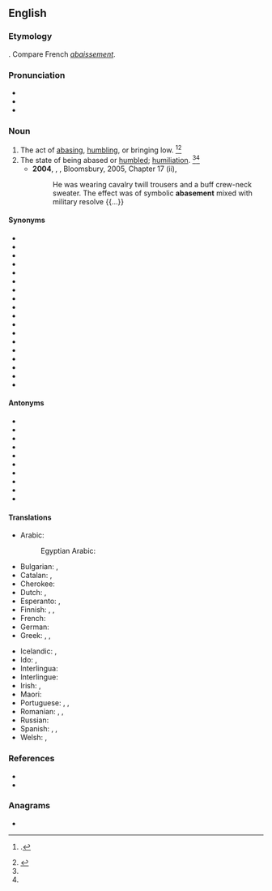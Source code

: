 ==English==

===Etymology===
{{suffix|en|abase|ment}}. Compare French ''[[abaissement]]''.

===Pronunciation===
* {{IPA|en|/əˈbeɪs.mənt/}}
* {{audio|en|en-us-abasement.ogg|Audio (US)}}
* {{rhymes|en|eɪsmənt}}

===Noun===
{{en-noun|~}}

# The act of [[abasing]], [[humbling]], or bringing low. {{defdate|Mid 16<sup>th</sup> century.}}<ref name=Chambers>{{R:CDOE|page=2}}.</ref><ref name=SOED>{{R:SOED5|page=2}}</ref>
# The state of being abased or [[humbled]]; [[humiliation]]. {{defdate|Mid 16<sup>th</sup> century}}<ref name=Chambers/><ref name=SOED/>
#* '''2004''', {{w|Alan Hollinghurst}}, ''{{w|The Line of Beauty}}'', Bloomsbury, 2005, Chapter 17 (ii),
#*: He was wearing cavalry twill trousers and a buff crew-neck sweater. The effect was of symbolic '''abasement''' mixed with military resolve {{...}}

====Synonyms====
{{rel-top|synonyms of "abasement"}}
* {{l|en|abjection}}
* {{l|en|debasement}}
* {{l|en|degeneracy}}
* {{l|en|degeneration}}
* {{l|en|degradation}} 
* {{l|en|depravation}}
* {{l|en|depression}}
* {{l|en|deterioration}}
* {{l|en|discredit}}
* {{l|en|dishonor}}
* {{l|en|fall}}
* {{l|en|humiliation}}
* {{l|en|lowering}}
* {{l|en|perversion}}
* {{l|en|reduction}}
* {{l|en|shame}}
* {{l|en|subserviency}}
* {{l|en|vitiation}}
{{rel-bottom}}

====Antonyms====
{{rel-top|antonyms of "abasement"}}
* {{l|en|aggrandizement}}
* {{l|en|dignity}}
* {{l|en|elevation}}
* {{l|en|exaltation}}
* {{l|en|honor}}
* {{l|en|promotion}}
* {{l|en|reputation}}
* {{l|en|repute}}
* {{l|en|standing}}
* {{l|en|supremacy}}
{{rel-bottom}}

====Translations====
{{trans-top|the act of abasing}}
* Arabic: {{t|ar|ذُلّ|m}}
*: Egyptian Arabic: {{t|arz|ذل|m|tr=zull|sc=Arab}}
* Bulgarian: {{t+|bg|унижение}}, {{t+|bg|понижение}}
* Catalan: {{t+|ca|humiliació|f}}, {{t|ca|degradació|f}}
* Cherokee: {{t|chr|ᎡᎳᏗᎾᏅᎡᏁᎲ|sc=Cher}}
* Dutch: {{t+|nl|vernedering}}, {{t|nl|kleinering|m}}
* Esperanto: {{t|eo|malaltigo}}, {{t|eo|humiligo}}
* Finnish: {{t+|fi|alennus}}, {{t+|fi|alennustila}}, {{t+|fi|nöyryytys}}
* French: {{t+|fr|humiliation|f}}
* German: {{t+|de|Erniedrigung|f}}
* Greek: {{t+|el|εξευτελισμός|m|sc=Grek}}, {{t+|el|υποβίβαση|f|sc=Grek}}, {{t+|el|ταπείνωση|f|sc=Grek}}
{{trans-mid}}
* Icelandic: {{t|is|auðmýking|f}}, {{t|is|lítillækkun|f}}
* Ido: {{t+|io|abaso}}, {{t+|io|humiligo}}
* Interlingua: {{t+|ia|abassamento}}
* Interlingue: {{t|ie|abassament}}
* Irish: {{t|ga|náiriú|m}}, {{t|ga|uirísliú|m}}
* Maori: {{t|mi|whakamā}}
* Portuguese: {{t|pt|rebaixe}}, {{t+|pt|humilhação}}, {{t+|pt|aviltamento}}
* Romanian: {{t+|ro|înjosire|f}}, {{t+|ro|degradare|f}}, {{t+|ro|umilire|f}}
* Russian: {{t+|ru|униже́ние|n}}
* Spanish: {{t+|es|rebajamiento|m}}, {{t+|es|abatimiento|m}}, {{t+|es|humillación|m}}
* Welsh: {{t|cy|darostyngiad|m}}, {{t|cy|iselhad|m}}
{{trans-bottom}}

===References===
<references/>
* {{R:Century 1911}}
* {{R:Webster 1913}}

===Anagrams===
* {{anagrams|en|a=aabeemnst|entamebas}}